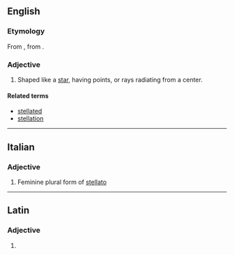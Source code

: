 ==English==

===Etymology===
From {{etyl|la|en}} {{m|la|stellātus}}, from {{m|la|stella||star}}.

===Adjective===
{{en-adj}}

# Shaped like a [[star]], having points, or rays radiating from a center.
#: {{ux|en|'''stellate''' cells;&nbsp; '''stellate''' flowers}}

====Related terms====
* [[stellated]]
* [[stellation]]

----

==Italian==

===Adjective===
{{head|it|adjective form}}

# Feminine plural form of [[stellato]]

----

==Latin==

===Adjective===
{{la-adj-form|stellāte}}

# {{inflection of|stellātus||voc|m|s|lang=la}}